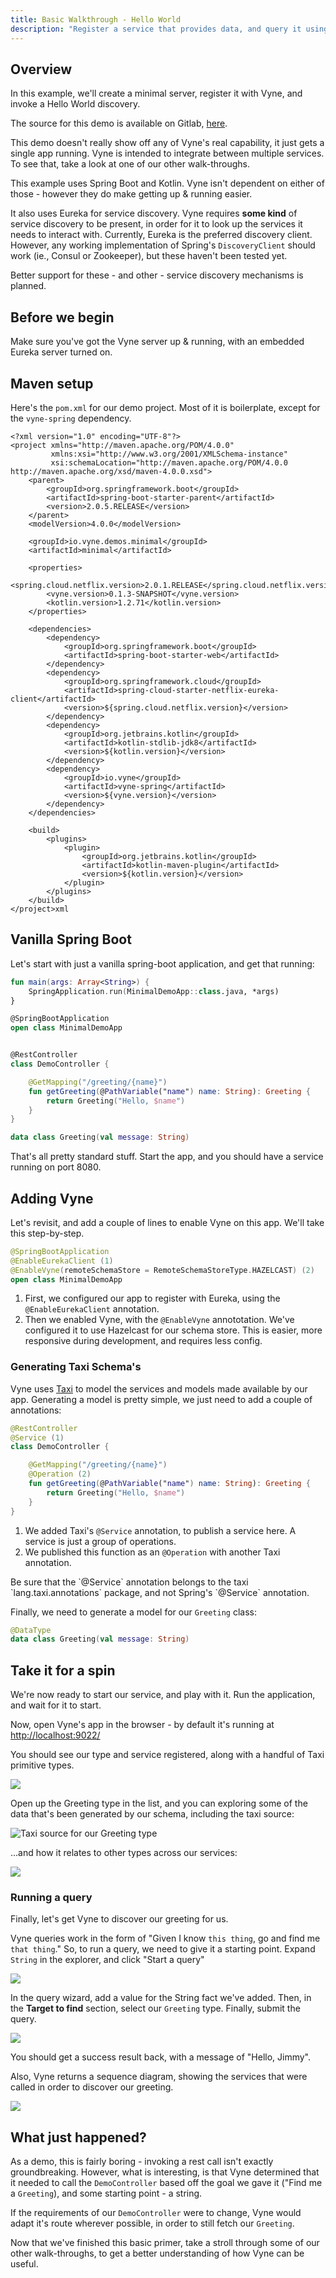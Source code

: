 ```yaml
---
title: Basic Walkthrough - Hello World
description: "Register a service that provides data, and query it using Vyne"
---
```



## Overview

In this example, we'll create a minimal server, register it with Vyne, and invoke a Hello World discovery.

<Hint>

  The source for this demo is available on Gitlab,
  [here](https://gitlab.com/vyne/demos/tree/master/minimal).

</Hint>

This demo doesn't really show off any of Vyne's real capability, it just gets a single app running. Vyne is intended to integrate between multiple services. To see that, take a look at one of our other walk-throughs.

This example uses Spring Boot and Kotlin. Vyne isn't dependent on either of those - however they do make getting up & running easier.

It also uses Eureka for service discovery. Vyne requires **some kind** of service discovery to be present, in order for it to look up the services it needs to interact with. Currently, Eureka is the preferred discovery client. However, any working implementation of Spring's `DiscoveryClient` should work \(ie., Consul or Zookeeper\), but these haven't been tested yet.

Better support for these - and other - service discovery mechanisms is planned.

## Before we begin

Make sure you've got the Vyne server <Link to="../running-the-vyne-server">up & running</Link>, with an embedded Eureka server turned on.

## Maven setup

Here's the `pom.xml` for our demo project. Most of it is boilerplate, except for the `vyne-spring` dependency.

```markup
<?xml version="1.0" encoding="UTF-8"?>
<project xmlns="http://maven.apache.org/POM/4.0.0"
         xmlns:xsi="http://www.w3.org/2001/XMLSchema-instance"
         xsi:schemaLocation="http://maven.apache.org/POM/4.0.0 http://maven.apache.org/xsd/maven-4.0.0.xsd">
    <parent>
        <groupId>org.springframework.boot</groupId>
        <artifactId>spring-boot-starter-parent</artifactId>
        <version>2.0.5.RELEASE</version>
    </parent>
    <modelVersion>4.0.0</modelVersion>

    <groupId>io.vyne.demos.minimal</groupId>
    <artifactId>minimal</artifactId>

    <properties>
        <spring.cloud.netflix.version>2.0.1.RELEASE</spring.cloud.netflix.version>
        <vyne.version>0.1.3-SNAPSHOT</vyne.version>
        <kotlin.version>1.2.71</kotlin.version>
    </properties>

    <dependencies>
        <dependency>
            <groupId>org.springframework.boot</groupId>
            <artifactId>spring-boot-starter-web</artifactId>
        </dependency>
        <dependency>
            <groupId>org.springframework.cloud</groupId>
            <artifactId>spring-cloud-starter-netflix-eureka-client</artifactId>
            <version>${spring.cloud.netflix.version}</version>
        </dependency>
        <dependency>
            <groupId>org.jetbrains.kotlin</groupId>
            <artifactId>kotlin-stdlib-jdk8</artifactId>
            <version>${kotlin.version}</version>
        </dependency>
        <dependency>
            <groupId>io.vyne</groupId>
            <artifactId>vyne-spring</artifactId>
            <version>${vyne.version}</version>
        </dependency>
    </dependencies>

    <build>
        <plugins>
            <plugin>
                <groupId>org.jetbrains.kotlin</groupId>
                <artifactId>kotlin-maven-plugin</artifactId>
                <version>${kotlin.version}</version>
            </plugin>
        </plugins>
    </build>
</project>xml
```

## Vanilla Spring Boot

Let's start with just a vanilla spring-boot application, and get that running:

```kotlin
fun main(args: Array<String>) {
    SpringApplication.run(MinimalDemoApp::class.java, *args)
}

@SpringBootApplication
open class MinimalDemoApp


@RestController
class DemoController {

    @GetMapping("/greeting/{name}")
    fun getGreeting(@PathVariable("name") name: String): Greeting {
        return Greeting("Hello, $name")
    }
}

data class Greeting(val message: String)
```

That's all pretty standard stuff. Start the app, and you should have a service running on port 8080.

## Adding Vyne

Let's revisit, and add a couple of lines to enable Vyne on this app. We'll take this step-by-step.

```kotlin
@SpringBootApplication
@EnableEurekaClient (1)
@EnableVyne(remoteSchemaStore = RemoteSchemaStoreType.HAZELCAST) (2)
open class MinimalDemoApp
```

1. First, we configured our app to register with Eureka, using the `@EnableEurekaClient` annotation.
2. Then we enabled Vyne, with the `@EnableVyne` annototation. We've configured it to use Hazelcast for our <Link to="../../running-a-local-taxonomy-editor-environment/vyne-components#schema-stores">schema store</Link>. This is easier, more responsive during development, and requires less config.

### Generating Taxi Schema's

Vyne uses [Taxi](https://docs.taxilang.org) to model the services and models made available by our app. Generating a model is pretty simple, we just need to add a couple of annotations:

```kotlin
@RestController
@Service (1)
class DemoController {

    @GetMapping("/greeting/{name}")
    @Operation (2)
    fun getGreeting(@PathVariable("name") name: String): Greeting {
        return Greeting("Hello, $name")
    }
}
```

1. We added Taxi's `@Service` annotation, to publish a service here. A service is just a group of operations.
2. We published this function as an `@Operation` with another Taxi annotation.

<Discourage>
  Be sure that the `@Service` annotation belongs to the taxi
  `lang.taxi.annotations` package, and not Spring's `@Service` annotation.
</Discourage>

Finally, we need to generate a model for our `Greeting` class:

```kotlin
@DataType
data class Greeting(val message: String)
```

## Take it for a spin

We're now ready to start our service, and play with it. Run the application, and wait for it to start.

Now, open Vyne's app in the browser - by default it's running at [http://localhost:9022/](http://localhost:9022/)

You should see our type and service registered, along with a handful of Taxi primitive types.

![](/assets/minimal-vyne.png)

Open up the Greeting type in the list, and you can exploring some of the data that's been generated by our schema, including the taxi source:

![Taxi source for our Greeting type](/assets/minimal-taxi.png)

...and how it relates to other types across our services:

![](/assets/greeting-links.png)

### Running a query

Finally, let's get Vyne to discover our greeting for us.

Vyne queries work in the form of "Given I know `this thing`, go and find me `that thing`." So, to run a query, we need to give it a starting point. Expand `String` in the explorer, and click "Start a query"

![](/assets/image%20%289%29.png)

In the query wizard, add a value for the String fact we've added. Then, in the **Target to find** section, select our `Greeting` type. Finally, submit the query.

![](/assets/image%20%2813%29.png)

You should get a success result back, with a message of "Hello, Jimmy".

Also, Vyne returns a sequence diagram, showing the services that were called in order to discover our greeting.

![](/assets/image%20%2823%29.png)

## What just happened?

As a demo, this is fairly boring - invoking a rest call isn't exactly groundbreaking. However, what is interesting, is that Vyne determined that it needed to call the `DemoController` based off the goal we gave it \("Find me a `Greeting`\), and some starting point - a string.

If the requirements of our `DemoController` were to change, Vyne would adapt it's route wherever possible, in order to still fetch our `Greeting`.

Now that we've finished this basic primer, take a stroll through some of our other walk-throughs, to get a better understanding of how Vyne can be useful.
